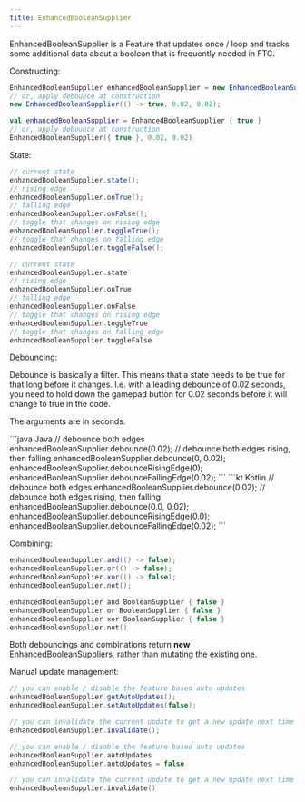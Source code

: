 ```yaml
---
title: EnhancedBooleanSupplier
---
```


EnhancedBooleanSupplier is a Feature that updates once / loop and tracks some
additional data about a boolean that is frequently needed in FTC.

Constructing:
<CodeGroup>
```java Java
EnhancedBooleanSupplier enhancedBooleanSupplier = new EnhancedBooleanSupplier(() -> true);
// or, apply debounce at construction
new EnhancedBooleanSupplier(() -> true, 0.02, 0.02);
```
```kt Kotlin
val enhancedBooleanSupplier = EnhancedBooleanSupplier { true }
// or, apply debounce at construction
EnhancedBooleanSupplier({ true }, 0.02, 0.02)
```
</CodeGroup>

State:
<CodeGroup>
```java Java
// current state
enhancedBooleanSupplier.state();
// rising edge
enhancedBooleanSupplier.onTrue();
// falling edge
enhancedBooleanSupplier.onFalse();
// toggle that changes on rising edge
enhancedBooleanSupplier.toggleTrue();
// toggle that changes on falling edge
enhancedBooleanSupplier.toggleFalse();
```
```kt Kotlin
// current state
enhancedBooleanSupplier.state
// rising edge
enhancedBooleanSupplier.onTrue
// falling edge
enhancedBooleanSupplier.onFalse
// toggle that changes on rising edge
enhancedBooleanSupplier.toggleTrue
// toggle that changes on falling edge
enhancedBooleanSupplier.toggleFalse
```
</CodeGroup>

Debouncing:

Debounce is basically a filter. This means that a state needs to be true for
that long before it changes. I.e. with a leading debounce of 0.02 seconds, you
need to hold down the gamepad button for 0.02 seconds before it will change to
true in the code.

The arguments are in seconds.

<CodeGroup>
```java Java
// debounce both edges
enhancedBooleanSupplier.debounce(0.02);
// debounce both edges rising, then falling
enhancedBooleanSupplier.debounce(0, 0.02);
enhancedBooleanSupplier.debounceRisingEdge(0);
enhancedBooleanSupplier.debounceFallingEdge(0.02);
```
```kt Kotlin
// debounce both edges
enhancedBooleanSupplier.debounce(0.02);
// debounce both edges rising, then falling
enhancedBooleanSupplier.debounce(0.0, 0.02);
enhancedBooleanSupplier.debounceRisingEdge(0.0);
enhancedBooleanSupplier.debounceFallingEdge(0.02);
```
</CodeGroup>

Combining:
<CodeGroup>
```java Java
enhancedBooleanSupplier.and(() -> false);
enhancedBooleanSupplier.or(() -> false);
enhancedBooleanSupplier.xor(() -> false);
enhancedBooleanSupplier.not();
```
```kt Kotlin
enhancedBooleanSupplier and BooleanSupplier { false }
enhancedBooleanSupplier or BooleanSupplier { false }
enhancedBooleanSupplier xor BooleanSupplier { false }
enhancedBooleanSupplier.not()
```
</CodeGroup>

Both debouncings and combinations return **new** EnhancedBooleanSuppliers,
rather than mutating the existing one.

Manual update management:
<CodeGroup>
```java Java
// you can enable / disable the feature based auto updates
enhancedBooleanSupplier.getAutoUpdates();
enhancedBooleanSupplier.setAutoUpdates(false);

// you can invalidate the current update to get a new update next time you get state
enhancedBooleanSupplier.invalidate();
```
```kt Kotlin
// you can enable / disable the feature based auto updates
enhancedBooleanSupplier.autoUpdates
enhancedBooleanSupplier.autoUpdates = false

// you can invalidate the current update to get a new update next time you get state
enhancedBooleanSupplier.invalidate()
```
</CodeGroup>
